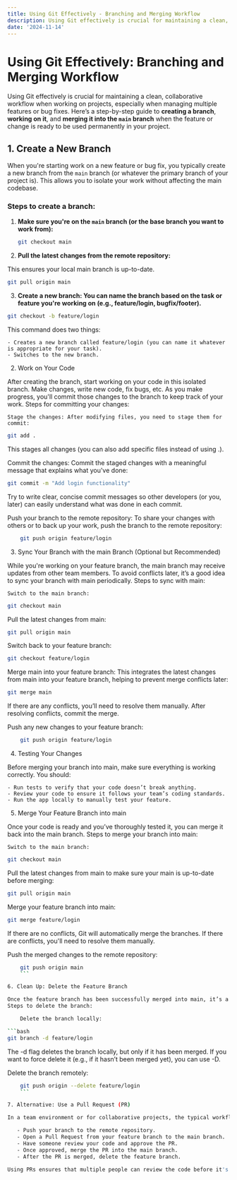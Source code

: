 ```yaml
---
title: Using Git Effectively - Branching and Merging Workflow
description: Using Git effectively is crucial for maintaining a clean, collaborative workflow when working on projects, especially when managing multiple features or bug fixes. Here’s a step-by-step guide to creating a branch, working on it, and merging it into the `main` branch when the feature or change is ready to be used permanently in your project.
date: '2024-11-14'
---
```


# Using Git Effectively: Branching and Merging Workflow

Using Git effectively is crucial for maintaining a clean, collaborative workflow when working on projects, especially when managing multiple features or bug fixes. Here’s a step-by-step guide to **creating a branch**, **working on it**, and **merging it into the `main` branch** when the feature or change is ready to be used permanently in your project.

## 1. **Create a New Branch**

When you're starting work on a new feature or bug fix, you typically create a new branch from the `main` branch (or whatever the primary branch of your project is). This allows you to isolate your work without affecting the main codebase.

### Steps to create a branch:

1. **Make sure you're on the `main` branch (or the base branch you want to work from):**

   ```bash
   git checkout main
   ```

2. **Pull the latest changes from the remote repository:**

This ensures your local main branch is up-to-date.

```bash
git pull origin main
```

3. **Create a new branch: You can name the branch based on the task or feature you're working on (e.g., feature/login, bugfix/footer).**

```bash
git checkout -b feature/login
```

This command does two things:

    - Creates a new branch called feature/login (you can name it whatever is appropriate for your task).
    - Switches to the new branch.

2. Work on Your Code

After creating the branch, start working on your code in this isolated branch. Make changes, write new code, fix bugs, etc. As you make progress, you'll commit those changes to the branch to keep track of your work.
Steps for committing your changes:

    Stage the changes: After modifying files, you need to stage them for commit:

```bash
git add .
```

This stages all changes (you can also add specific files instead of using .).

Commit the changes: Commit the staged changes with a meaningful message that explains what you've done:

```bash
git commit -m "Add login functionality"
```

Try to write clear, concise commit messages so other developers (or you, later) can easily understand what was done in each commit.

Push your branch to the remote repository: To share your changes with others or to back up your work, push the branch to the remote repository:

```bash
    git push origin feature/login
```

3. Sync Your Branch with the main Branch (Optional but Recommended)

While you're working on your feature branch, the main branch may receive updates from other team members. To avoid conflicts later, it’s a good idea to sync your branch with main periodically.
Steps to sync with main:

    Switch to the main branch:

```bash
git checkout main
```

Pull the latest changes from main:

```bash
git pull origin main
```

Switch back to your feature branch:

```bash
git checkout feature/login
```

Merge main into your feature branch: This integrates the latest changes from main into your feature branch, helping to prevent merge conflicts later:

```bash
git merge main
```

If there are any conflicts, you’ll need to resolve them manually. After resolving conflicts, commit the merge.

Push any new changes to your feature branch:

```bash
    git push origin feature/login
```

4. Testing Your Changes

Before merging your branch into main, make sure everything is working correctly. You should:

    - Run tests to verify that your code doesn’t break anything.
    - Review your code to ensure it follows your team’s coding standards.
    - Run the app locally to manually test your feature.

5. Merge Your Feature Branch into main

Once your code is ready and you’ve thoroughly tested it, you can merge it back into the main branch.
Steps to merge your branch into main:

    Switch to the main branch:

```bash
git checkout main
```

Pull the latest changes from main to make sure your main is up-to-date before merging:

```bash
git pull origin main
```

Merge your feature branch into main:

```bash
git merge feature/login
```

If there are no conflicts, Git will automatically merge the branches. If there are conflicts, you'll need to resolve them manually.

Push the merged changes to the remote repository:

````bash
    git push origin main
    ```

6. Clean Up: Delete the Feature Branch

Once the feature branch has been successfully merged into main, it’s a good practice to delete the feature branch both locally and remotely to keep the repository clean.
Steps to delete the branch:

    Delete the branch locally:

```bash
git branch -d feature/login
````

The -d flag deletes the branch locally, but only if it has been merged. If you want to force delete it (e.g., if it hasn’t been merged yet), you can use -D.

Delete the branch remotely:

````bash
    git push origin --delete feature/login
    ```

7. Alternative: Use a Pull Request (PR)

In a team environment or for collaborative projects, the typical workflow involves using Pull Requests (PRs) on platforms like GitHub, GitLab, or Bitbucket. The workflow is similar, but instead of directly merging the branch into main, you:

   - Push your branch to the remote repository.
   - Open a Pull Request from your feature branch to the main branch.
   - Have someone review your code and approve the PR.
   - Once approved, merge the PR into the main branch.
   - After the PR is merged, delete the feature branch.

Using PRs ensures that multiple people can review the code before it's merged, helping to prevent bugs and ensuring code quality.
````
